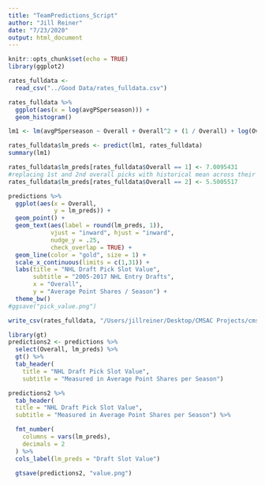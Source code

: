 ```yaml
---
title: "TeamPredictions_Script"
author: "Jill Reiner"
date: "7/23/2020"
output: html_document
---
```


```r
knitr::opts_chunk$set(echo = TRUE)
library(ggplot2)
```

```r
rates_fulldata <-
  read_csv("../Good Data/rates_fulldata.csv")
```

```r
rates_fulldata %>%
  ggplot(aes(x = log(avgPSperseason))) +
  geom_histogram()
```



```r
lm1 <- lm(avgPSperseason ~ Overall + Overall^2 + (1 / Overall) + log(Overall), data = rates_fulldata)

rates_fulldata$lm_preds <- predict(lm1, rates_fulldata)
summary(lm1)
```

```r
rates_fulldata$lm_preds[rates_fulldata$Overall == 1] <- 7.0095431
#replacing 1st and 2nd overall picks with historical mean across their respective picks instead of lm predictions
rates_fulldata$lm_preds[rates_fulldata$Overall == 2] <- 5.5005517
```

```r
predictions %>%
  ggplot(aes(x = Overall,
             y = lm_preds)) +
  geom_point() +
  geom_text(aes(label = round(lm_preds, 1)), 
            vjust = "inward", hjust = "inward",
            nudge_y = .25,
            check_overlap = TRUE) +
  geom_line(color = "gold", size = 1) +
  scale_x_continuous(limits = c(1,31)) +
  labs(title = "NHL Draft Pick Slot Value",
       subtitle = "2005-2017 NHL Entry Drafts",
       x = "Overall",
       y = "Average Point Shares / Season") +
  theme_bw()
#ggsave("pick_value.png")
```

```r
write_csv(rates_fulldata, "/Users/jillreiner/Desktop/CMSAC Projects/cmsac-penguins/Good Data//rates_fulldata.csv")
```

```r
library(gt)
predictions2 <- predictions %>%
  select(Overall, lm_preds) %>%
  gt() %>%
  tab_header(
    title = "NHL Draft Pick Slot Value",
    subtitle = "Measured in Average Point Shares per Season")

predictions2 %>%
  tab_header(
  title = "NHL Draft Pick Slot Value",
  subtitle = "Measured in Average Point Shares per Season") %>%

  fmt_number(
    columns = vars(lm_preds),
    decimals = 2
  ) %>%
  cols_label(lm_preds = "Draft Slot Value")

  gtsave(predictions2, "value.png")
```

